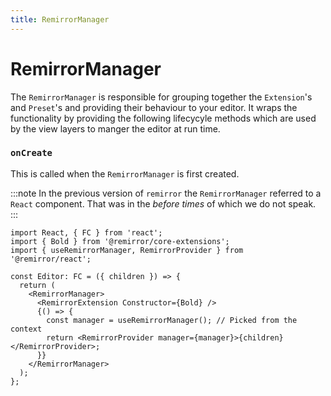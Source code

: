```yaml
---
title: RemirrorManager
---
```


# RemirrorManager

The `RemirrorManager` is responsible for grouping together the `Extension`'s and `Preset`'s and
providing their behaviour to your editor. It wraps the functionality by providing the following
lifecycyle methods which are used by the view layers to manger the editor at run time.

### `onCreate`

This is called when the `RemirrorManager` is first created.

:::note In the previous version of `remirror` the `RemirrorManager` referred to a `React` component.
That was in the _before times_ of which we do not speak. :::

```tsx
import React, { FC } from 'react';
import { Bold } from '@remirror/core-extensions';
import { useRemirrorManager, RemirrorProvider } from '@remirror/react';

const Editor: FC = ({ children }) => {
  return (
    <RemirrorManager>
      <RemirrorExtension Constructor={Bold} />
      {() => {
        const manager = useRemirrorManager(); // Picked from the context
        return <RemirrorProvider manager={manager}>{children}</RemirrorProvider>;
      }}
    </RemirrorManager>
  );
};
```
